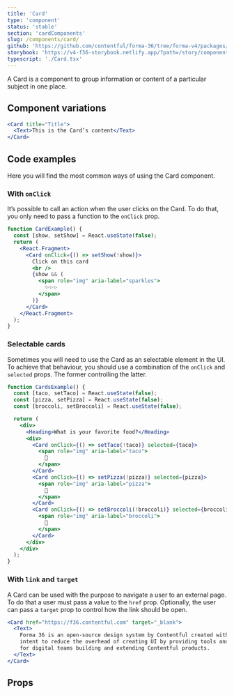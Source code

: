 ```yaml
---
title: 'Card'
type: 'component'
status: 'stable'
section: 'cardComponents'
slug: /components/card/
github: 'https://github.com/contentful/forma-36/tree/forma-v4/packages/components/card/src/Card'
storybook: 'https://v4-f36-storybook.netlify.app/?path=/story/components-card--default'
typescript: './Card.tsx'
---
```


A Card is a component to group information or content of a particular subject in one place.

## Component variations

```jsx
<Card title="Title">
  <Text>This is the Card’s content</Text>
</Card>
```

## Code examples

Here you will find the most common ways of using the Card component.

### With `onClick`

It’s possible to call an action when the user clicks on the Card. To do that, you only need to pass a function to the `onClick` prop.

```jsx
function CardExample() {
  const [show, setShow] = React.useState(false);
  return (
    <React.Fragment>
      <Card onClick={() => setShow(!show)}>
        Click on this card
        <br />
        {show && (
          <span role="img" aria-label="sparkles">
            ✨✨✨
          </span>
        )}
      </Card>
    </React.Fragment>
  );
}
```

### Selectable cards

Sometimes you will need to use the Card as an selectable element in the UI. To achieve that behaviour,
you should use a combination of the `onClick` and `selected` props. The former controlling the latter.

```jsx
function CardsExample() {
  const [taco, setTaco] = React.useState(false);
  const [pizza, setPizza] = React.useState(false);
  const [broccoli, setBroccoli] = React.useState(false);

  return (
    <div>
      <Heading>What is your favorite food?</Heading>
      <div>
        <Card onClick={() => setTaco(!taco)} selected={taco}>
          <span role="img" aria-label="taco">
            🌮
          </span>
        </Card>
        <Card onClick={() => setPizza(!pizza)} selected={pizza}>
          <span role="img" aria-label="pizza">
            🍕
          </span>
        </Card>
        <Card onClick={() => setBroccoli(!broccoli)} selected={broccoli}>
          <span role="img" aria-label="broccoli">
            🥦
          </span>
        </Card>
      </div>
    </div>
  );
}
```

### With `link` and `target`

A Card can be used with the purpose to navigate a user to an external page. To do that a user must pass a value to the `href` prop.
Optionally, the user can pass a `target` prop to control how the link should be open.

```jsx
<Card href="https://f36.contentful.com" target="_blank">
  <Text>
    Forma 36 is an open-source design system by Contentful created with the
    intent to reduce the overhead of creating UI by providing tools and guidance
    for digital teams building and extending Contentful products.
  </Text>
</Card>
```

## Props


<Props of="Card" />

